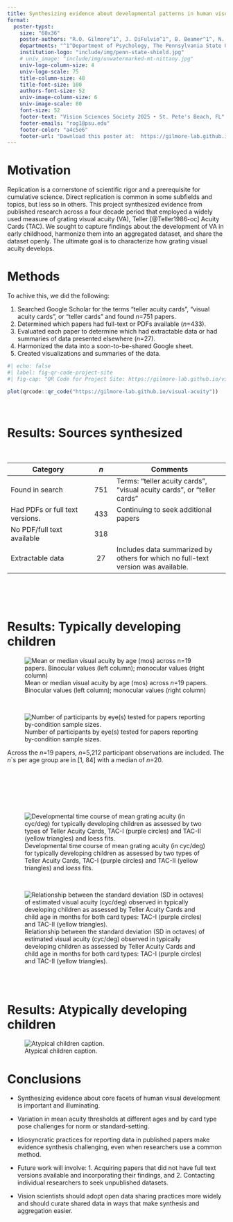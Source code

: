 ```yaml
---
title: Synthesizing evidence about developmental patterns in human visual acuity as measured by Teller Acuity Cards
format:
  poster-typst: 
    size: "60x36"
    poster-authors: "R.O. Gilmore^1^, J. DiFulvio^1^, B. Beamer^1^, N. Cruz^1^"
    departments: "^1^Department of Psychology, The Pennsylvania State University, University Park, PA"
    institution-logo: "include/img/penn-state-shield.jpg"
    # univ_image: "include/img/unwatermarked-mt-nittany.jpg"
    univ-logo-column-size: 4
    univ-logo-scale: 75
    title-column-size: 48
    title-font-size: 100
    authors-font-size: 52
    univ-image-column-size: 6
    univ-image-scale: 80
    font-size: 52
    footer-text: "Vision Sciences Society 2025 • St. Pete's Beach, FL"
    footer-emails: "rog1@psu.edu"
    footer-color: "a4c5e6"
    footer-url: "Download this poster at:  https://gilmore-lab.github.io/vss-2025-poster"
---
```


# Motivation {-}

Replication is a cornerstone of scientific rigor and a prerequisite for cumulative science.
Direct replication is common in some subfields and topics, but less so in others.
This project synthesized evidence from published research across a four decade period that employed a widely used measure of grating visual acuity (VA), Teller [@Teller1986-oc] Acuity Cards (TAC). 
We sought to capture findings about the development of VA in early childhood, harmonize them into an aggregated dataset, and share the dataset openly.
The ultimate goal is to characterize how grating visual acuity develops.

# Methods {-}

To achive this, we did the following:

1. Searched Google Scholar for the terms “teller acuity cards”, “visual acuity cards”, or “teller cards" and found *n*=751 papers.
2. Determined which papers had full-text or PDFs available (*n*=433).
3. Evaluated each paper to determine which had extractable data or had summaries of data presented elsewhere (*n*=27).
4. Harmonized the data into a soon-to-be-shared Google sheet.
5. Created visualizations and summaries of the data.

```r
#| echo: false
#| label: fig-qr-code-project-site
#| fig-cap: "QR Code for Project Site: https://gilmore-lab.github.io/visual-acuity"

plot(qrcode::qr_code("https://gilmore-lab.github.io/visual-acuity"))
```

\

# Results: Sources synthesized {-}

\

|**Category** | *n*      | **Comments** |
|----------------|:---:|----------------------|
| Found in search | 751 | Terms: “teller acuity cards”, “visual acuity cards”, or “teller cards” |
| Had PDFs or full text versions. | 433 | Continuing to seek additional papers |
| No PDF/full text available | 318 | |
| Extractable data | 27 | Includes data summarized by others for which no full-text version was available. |

\
\
\

# Results: Typically developing children {-}

![Mean or median visual acuity by age (mos) across *n*=19 papers. Binocular values (left column); monocular values (right column)](include/generated/fig-typical-group-by-age-paper-group-trend-scaled-weight-n-no-classic-1.png)

\

![Number of participants by eye(s) tested for papers reporting by-condition sample sizes.](include/generated/fig-typical-group-by-paper-n-subs-1.png)

Across the *n*=19 papers, *n*=5,212 participant observations are included. The *n*`s per age group are in [1, 84] with a median of *n*=20.

\
\
\
\
\

![Developmental time course of mean grating acuity (in cyc/deg) for typically developing children as assessed by two types of Teller Acuity Cards, TAC-I (purple circles) and TAC-II (yellow triangles) and *loess* fits.](include/generated/fig-typical-group-LT3y-by-card-type-weight-n-no-classic-1.png)

\

![Relationship between the standard deviation (SD in octaves) of estimated visual acuity (cyc/deg) observed in typically developing children as assessed by Teller Acuity Cards and child age in months for both card types: TAC-I (purple circles) and TAC-II (yellow triangles).](include/generated/fig-typical-group-sd-by-age-default-1.png)

\
\

# Results: Atypically developing children {-}

![Atypical children caption.](include/generated/fig-atypical-group-by-age-eye-1.png)

# Conclusions {-}

::: {.block fill="luma(210)" inset="10pt" radius="15pt" stroke="5pt + blue"}

- Synthesizing evidence about core facets of human visual development is important and illuminating.

- Variation in mean acuity thresholds at different ages and by card type pose challenges for norm or standard-setting.

- Idiosyncratic practices for reporting data in published papers make evidence synthesis challenging, even when researchers use a common method.

- Future work will involve: 1. Acquiring papers that did not have full text versions available and incorporating their findings, and 2. Contacting individual researchers to seek unpublished datasets.

- Vision scientists should adopt open data sharing practices more widely and should curate shared data in ways that make synthesis and aggregation easier.

:::
